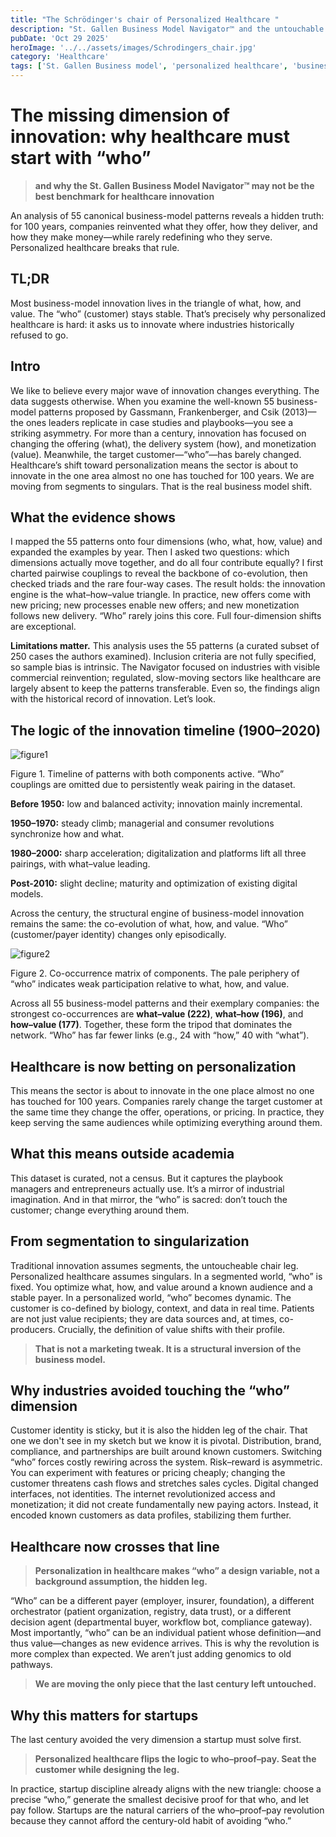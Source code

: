 ```yaml
---
title: "The Schrödinger's chair of Personalized Healthcare "
description: "St. Gallen Business Model Navigator™ and the untouchable leg: the customer"
pubDate: 'Oct 29 2025'
heroImage: '../../assets/images/Schrodingers_chair.jpg'
category: 'Healthcare'
tags: ['St. Gallen Business model', 'personalized healthcare', 'business model', 'digitalhealth', 'healthcareinnovation', 'Schrödingers chair']
---
```


# **The missing dimension of innovation: why healthcare must start with “who”** 

> **and why the St. Gallen Business Model Navigator™ may not be the best benchmark for healthcare innovation**

An analysis of 55 canonical business-model patterns reveals a hidden truth: for 100 years, companies reinvented what they offer, how they deliver, and how they make money—while rarely redefining who they serve. Personalized healthcare breaks that rule.

## **TL;DR**
Most business-model innovation lives in the triangle of what, how, and value. The “who” (customer) stays stable. That’s precisely why personalized healthcare is hard: it asks us to innovate where industries historically refused to go.

## **Intro**
We like to believe every major wave of innovation changes everything. The data suggests otherwise. When you examine the well-known 55 business-model patterns proposed by Gassmann, Frankenberger, and Csik (2013)—the ones leaders replicate in case studies and playbooks—you see a striking asymmetry.
For more than a century, innovation has focused on changing the offering (what), the delivery system (how), and monetization (value). Meanwhile, the target customer—“who”—has barely changed. Healthcare’s shift toward personalization means the sector is about to innovate in the one area almost no one has touched for 100 years. We are moving from segments to singulars. That is the real business model shift.

## **What the evidence shows**
I mapped the 55 patterns onto four dimensions (who, what, how, value) and expanded the examples by year. Then I asked two questions: which dimensions actually move together, and do all four contribute equally? I first charted pairwise couplings to reveal the backbone of co-evolution, then checked triads and the rare four-way cases. The result holds: the innovation engine is the what–how–value triangle. In practice, new offers come with new pricing; new processes enable new offers; and new monetization follows new delivery. “Who” rarely joins this core. Full four-dimension shifts are exceptional.

**Limitations matter.** This analysis uses the 55 patterns (a curated subset of 250 cases the authors examined). Inclusion criteria are not fully specified, so sample bias is intrinsic. The Navigator focused on industries with visible commercial reinvention; regulated, slow-moving sectors like healthcare are largely absent to keep the patterns transferable. Even so, the findings align with the historical record of innovation. Let’s look.

## **The logic of the innovation timeline (1900–2020)**
 
![figure1](../../assets/images//figure1_graph_Schrodingers_chair.jpg)

Figure 1. Timeline of patterns with both components active. “Who” couplings are omitted due to persistently weak pairing in the dataset.

**Before 1950:** low and balanced activity; innovation mainly incremental.

**1950–1970:** steady climb; managerial and consumer revolutions synchronize how and what.

**1980–2000:** sharp acceleration; digitalization and platforms lift all three pairings, with what–value leading.

**Post-2010:** slight decline; maturity and optimization of existing digital models.

Across the century, the structural engine of business-model innovation remains the same: the co-evolution of what, how, and value. “Who” (customer/payer identity) changes only episodically.

![figure2](../../assets/images//figure2_matrix_Schrodingers_chair.jpg)

Figure 2. Co-occurrence matrix of components. The pale periphery of “who” indicates weak participation relative to what, how, and value.

Across all 55 business-model patterns and their exemplary companies: the strongest co-occurrences are **what–value (222)**, **what–how (196)**, and **how–value (177)**. Together, these form the tripod that dominates the network. “Who” has far fewer links (e.g., 24 with “how,” 40 with “what”). 

## **Healthcare is now betting on personalization**
This means the sector is about to innovate in the one place almost no one has touched for 100 years. Companies rarely change the target customer at the same time they change the offer, operations, or pricing. In practice, they keep serving the same audiences while optimizing everything around them.

## **What this means outside academia**
This dataset is curated, not a census. But it captures the playbook managers and entrepreneurs actually use. It’s a mirror of industrial imagination. And in that mirror, the “who” is sacred: don’t touch the customer; change everything around them.

## **From segmentation to singularization**
Traditional innovation assumes segments, the untoucheable chair leg. Personalized healthcare assumes singulars.
In a segmented world, “who” is fixed. You optimize what, how, and value around a known audience and a stable payer. In a personalized world, “who” becomes dynamic. The customer is co-defined by biology, context, and data in real time. Patients are not just value recipients; they are data sources and, at times, co-producers. Crucially, the definition of value shifts with their profile.
> **That is not a marketing tweak. It is a structural inversion of the business model.**

## **Why industries avoided touching the “who” dimension**
Customer identity is sticky, but it is also the hidden leg of the chair. That one we don't see in my sketch but we know it is pivotal.  Distribution, brand, compliance, and partnerships are built around known customers. Switching “who” forces costly rewiring across the system.
Risk–reward is asymmetric. You can experiment with features or pricing cheaply; changing the customer threatens cash flows and stretches sales cycles.
Digital changed interfaces, not identities. The internet revolutionized access and monetization; it did not create fundamentally new paying actors. Instead, it encoded known customers as data profiles, stabilizing them further.

## **Healthcare now crosses that line**
>**Personalization in healthcare makes “who” a design variable, not a background assumption, the hidden leg.**

“Who” can be a different payer (employer, insurer, foundation), a different orchestrator (patient organization, registry, data trust), or a different decision agent (departmental buyer, workflow bot, compliance gateway). Most importantly, “who” can be an individual patient whose definition—and thus value—changes as new evidence arrives.
This is why the revolution is more complex than expected. We aren’t just adding genomics to old pathways. 

> **We are moving the only piece that the last century left untouched.**

## **Why this matters for startups**
The last century avoided the very dimension a startup must solve first. 
> **Personalized healthcare flips the logic to who–proof–pay. Seat the customer while designing the leg.**

In practice, startup discipline already aligns with the new triangle: choose a precise “who,” generate the smallest decisive proof for that who, and let pay follow. Startups are the natural carriers of the who–proof–pay revolution because they cannot afford the century-old habit of avoiding “who.”
